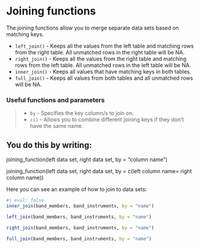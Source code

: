 # Joining functions

The joining functions allow you to merge separate data sets based on matching keys.

-   `left_join()` - Keeps all the values from the left table and matching rows from the right table. All unmatched rows in the right table will be NA.
-   `right_join()` - Keeps all the values from the right table and matching rows from the left table. All unmatched rows in the left table will be NA.
-   `inner_join()` - Keeps all values that have matching keys in both tables.
-   `full_join()` - Keeps all values from both tables and all unmatched rows will be NA.

### Useful functions and parameters

> -   `by` - Specifies the key column/s to join on.
> -   `c()` - Allows you to combine different joining keys if they don't have the same name.

::: callout-tip
## You do this by writing:

joining_function(left data set, right data set, by = "column name")

joining_function(left data set, right data set, by = c(left column name= right column name))
:::

Here you can see an example of how to join to data sets:

```r
#| eval: false
inner_join(band_members, band_instruments, by = "name")

left_join(band_members, band_instruments, by = "name")

right_join(band_members, band_instruments, by = "name")

full_join(band_members, band_instruments, by = "name")

```
